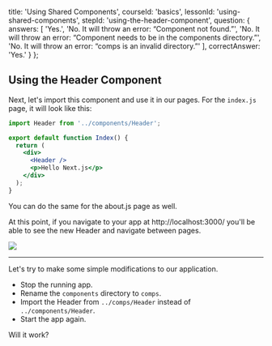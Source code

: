 
  title: 'Using Shared Components',
  courseId: 'basics',
  lessonId: 'using-shared-components',
  stepId: 'using-the-header-component',
  question: {
    answers: [
      'Yes.',
      'No. It will throw an error: “Component not found.”',
      'No. It will throw an error: “Component needs to be in the components directory.”',
      'No. It will throw an error: “comps is an invalid directory.”'
    ],
    correctAnswer: 'Yes.'
  }
};

## Using the Header Component

Next, let's import this component and use it in our pages. For the `index.js` page, it will look like this:

```jsx
import Header from '../components/Header';

export default function Index() {
  return (
    <div>
      <Header />
      <p>Hello Next.js</p>
    </div>
  );
}
```

You can do the same for the about.js page as well.

At this point, if you navigate to your app at http://localhost:3000/ you'll be able to see the new Header and navigate between pages.

![](https://cloud.githubusercontent.com/assets/50838/24333679/fa856f00-1279-11e7-931d-a5707e51a801.gif)

---

Let's try to make some simple modifications to our application.

- Stop the running app.
- Rename the `components` directory to `comps`.
- Import the Header from `../comps/Header` instead of `../components/Header`.
- Start the app again.

Will it work?

